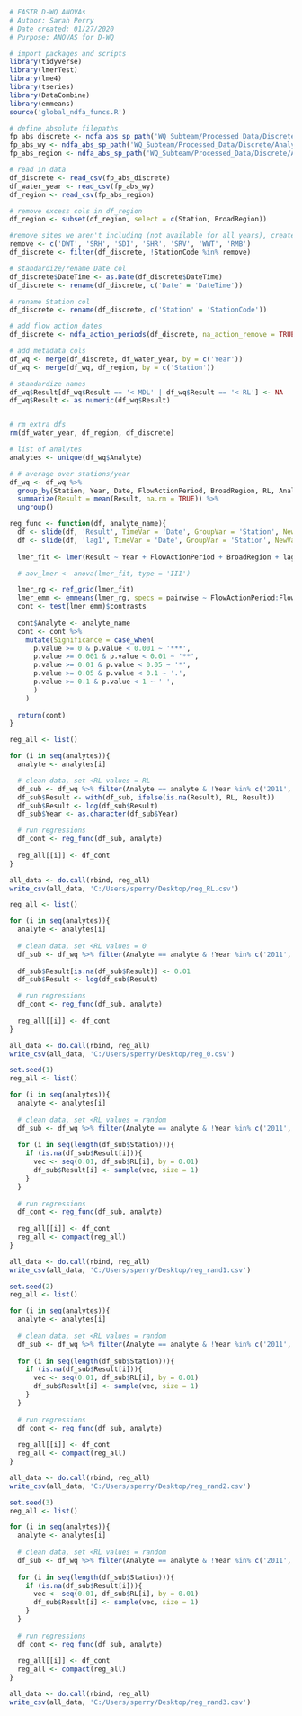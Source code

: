 ```r
# FASTR D-WQ ANOVAs
# Author: Sarah Perry
# Date created: 01/27/2020
# Purpose: ANOVAS for D-WQ

# import packages and scripts
library(tidyverse)
library(lmerTest)
library(lme4)
library(tseries)
library(DataCombine)
library(emmeans)
source('global_ndfa_funcs.R')
```

```r
# define absolute filepaths
fp_abs_discrete <- ndfa_abs_sp_path('WQ_Subteam/Processed_Data/Discrete/WQ_INPUT_Discrete_Lab_2021-01-25.csv')
fp_abs_wy <- ndfa_abs_sp_path('WQ_Subteam/Processed_Data/Discrete/Analysis/FlowDatesDesignations_45days.csv')
fp_abs_region <- ndfa_abs_sp_path('WQ_Subteam/Processed_Data/Discrete/Analysis/NDFA_map.csv')

# read in data
df_discrete <- read_csv(fp_abs_discrete)
df_water_year <- read_csv(fp_abs_wy)
df_region <- read_csv(fp_abs_region)

# remove excess cols in df_region
df_region <- subset(df_region, select = c(Station, BroadRegion))

#remove sites we aren't including (not available for all years), create a column for year
remove <- c('DWT', 'SRH', 'SDI', 'SHR', 'SRV', 'WWT', 'RMB')
df_discrete <- filter(df_discrete, !StationCode %in% remove)

# standardize/rename Date col
df_discrete$DateTime <- as.Date(df_discrete$DateTime)
df_discrete <- rename(df_discrete, c('Date' = 'DateTime'))

# rename Station col
df_discrete <- rename(df_discrete, c('Station' = 'StationCode'))

# add flow action dates
df_discrete <- ndfa_action_periods(df_discrete, na_action_remove = TRUE, keep_action_dates = FALSE)

# add metadata cols
df_wq <- merge(df_discrete, df_water_year, by = c('Year')) 
df_wq <- merge(df_wq, df_region, by = c('Station')) 

# standardize names
df_wq$Result[df_wq$Result == '< MDL' | df_wq$Result == '< RL'] <- NA
df_wq$Result <- as.numeric(df_wq$Result)


# rm extra dfs
rm(df_water_year, df_region, df_discrete)

# list of analytes
analytes <- unique(df_wq$Analyte)

# # average over stations/year
df_wq <- df_wq %>%
  group_by(Station, Year, Date, FlowActionPeriod, BroadRegion, RL, Analyte) %>%
  summarize(Result = mean(Result, na.rm = TRUE)) %>%
  ungroup()
```

```r
reg_func <- function(df, analyte_name){
  df <- slide(df, 'Result', TimeVar = 'Date', GroupVar = 'Station', NewVar = 'lag1', slideBy = -1)
  df <- slide(df, 'lag1', TimeVar = 'Date', GroupVar = 'Station', NewVar = 'lag2', slideBy = -1)
  
  lmer_fit <- lmer(Result ~ Year + FlowActionPeriod + BroadRegion + lag1 + lag2 + (1|Station), data = df)

  # aov_lmer <- anova(lmer_fit, type = 'III')

  lmer_rg <- ref_grid(lmer_fit)
  lmer_emm <- emmeans(lmer_rg, specs = pairwise ~ FlowActionPeriod:FlowActionPeriod, adjust = 'tukey')
  cont <- test(lmer_emm)$contrasts
    
  cont$Analyte <- analyte_name
  cont <- cont %>%
    mutate(Significance = case_when(
      p.value >= 0 & p.value < 0.001 ~ '***',
      p.value >= 0.001 & p.value < 0.01 ~ '**',
      p.value >= 0.01 & p.value < 0.05 ~ '*',
      p.value >= 0.05 & p.value < 0.1 ~ '.',
      p.value >= 0.1 & p.value < 1 ~ ' ',
      )
    )
  
  return(cont)
}
```

```r
reg_all <- list()

for (i in seq(analytes)){
  analyte <- analytes[i]

  # clean data, set <RL values = RL
  df_sub <- df_wq %>% filter(Analyte == analyte & !Year %in% c('2011','2012'))
  df_sub$Result <- with(df_sub, ifelse(is.na(Result), RL, Result))
  df_sub$Result <- log(df_sub$Result)
  df_sub$Year <- as.character(df_sub$Year)

  # run regressions
  df_cont <- reg_func(df_sub, analyte)
  
  reg_all[[i]] <- df_cont
}

all_data <- do.call(rbind, reg_all)
write_csv(all_data, 'C:/Users/sperry/Desktop/reg_RL.csv')
```

```r
reg_all <- list()

for (i in seq(analytes)){
  analyte <- analytes[i]
  
  # clean data, set <RL values = 0
  df_sub <- df_wq %>% filter(Analyte == analyte & !Year %in% c('2011','2012'))
  
  df_sub$Result[is.na(df_sub$Result)] <- 0.01
  df_sub$Result <- log(df_sub$Result)

  # run regressions
  df_cont <- reg_func(df_sub, analyte)
  
  reg_all[[i]] <- df_cont
}

all_data <- do.call(rbind, reg_all)
write_csv(all_data, 'C:/Users/sperry/Desktop/reg_0.csv')
```

```r
set.seed(1)
reg_all <- list()

for (i in seq(analytes)){
  analyte <- analytes[i]
  
  # clean data, set <RL values = random
  df_sub <- df_wq %>% filter(Analyte == analyte & !Year %in% c('2011','2012'))
  
  for (i in seq(length(df_sub$Station))){
    if (is.na(df_sub$Result[i])){
      vec <- seq(0.01, df_sub$RL[i], by = 0.01)
      df_sub$Result[i] <- sample(vec, size = 1)    
    }
  }
  
  # run regressions
  df_cont <- reg_func(df_sub, analyte)
  
  reg_all[[i]] <- df_cont
  reg_all <- compact(reg_all)
}

all_data <- do.call(rbind, reg_all)
write_csv(all_data, 'C:/Users/sperry/Desktop/reg_rand1.csv')
```

```r
set.seed(2)
reg_all <- list()

for (i in seq(analytes)){
  analyte <- analytes[i]
  
  # clean data, set <RL values = random
  df_sub <- df_wq %>% filter(Analyte == analyte & !Year %in% c('2011','2012'))
  
  for (i in seq(length(df_sub$Station))){
    if (is.na(df_sub$Result[i])){
      vec <- seq(0.01, df_sub$RL[i], by = 0.01)
      df_sub$Result[i] <- sample(vec, size = 1)    
    }
  }
  
  # run regressions
  df_cont <- reg_func(df_sub, analyte)
  
  reg_all[[i]] <- df_cont
  reg_all <- compact(reg_all)
}

all_data <- do.call(rbind, reg_all)
write_csv(all_data, 'C:/Users/sperry/Desktop/reg_rand2.csv')
```

```r
set.seed(3)
reg_all <- list()

for (i in seq(analytes)){
  analyte <- analytes[i]
  
  # clean data, set <RL values = random
  df_sub <- df_wq %>% filter(Analyte == analyte & !Year %in% c('2011','2012'))
  
  for (i in seq(length(df_sub$Station))){
    if (is.na(df_sub$Result[i])){
      vec <- seq(0.01, df_sub$RL[i], by = 0.01)
      df_sub$Result[i] <- sample(vec, size = 1)    
    }
  }
  
  # run regressions
  df_cont <- reg_func(df_sub, analyte)
  
  reg_all[[i]] <- df_cont
  reg_all <- compact(reg_all)
}

all_data <- do.call(rbind, reg_all)
write_csv(all_data, 'C:/Users/sperry/Desktop/reg_rand3.csv')
```

